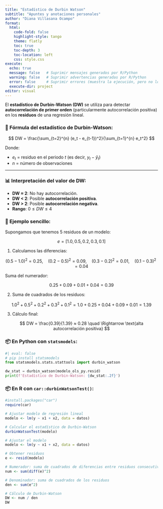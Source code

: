 ```yaml
---
title: "Estadístico de Durbin Watson"
subtitle: "Apuntes y anotaciones personales"
author: "Diana Villasana Ocampo"
format:
  html:
    code-fold: false
    highlight-style: tango
    theme: flatly
    toc: true
    toc-depth: 3
    toc-location: left
    css: style.css
execute:
  echo: true      
  message: false   # Suprimir mensajes generados por R/Python
  warning: false   # Suprimir advertencias generadas por R/Python
  error: false     # Suprimir errores (muestra la ejecución, pero no los errores)
  execute-dir: project
editor: visual
---
```


El **estadístico de Durbin-Watson (DW)** se utiliza para detectar **autocorrelación de primer orden** (particularmente autocorrelación positiva) en los **residuos** de una regresión lineal.

### 🧮 Fórmula del estadístico de Durbin-Watson:

$$
DW = \frac{\sum_{t=2}^{n} (e_t - e_{t-1})^2}{\sum_{t=1}^{n} e_t^2}
$$

Donde:

-   $e_t$ = residuo en el periodo $t$ (es decir, $y_t - \hat{y}_t$)
-   $n$ = número de observaciones

------------------------------------------------------------------------

### 📊 Interpretación del valor de DW:

-   **DW ≈ 2**: No hay autocorrelación.
-   **DW \< 2**: Posible **autocorrelación positiva**.
-   **DW \> 2**: Posible **autocorrelación negativa**.
-   **Rango**: $0 \leq DW \leq 4$

### 🧠 Ejemplo sencillo:

Supongamos que tenemos 5 residuos de un modelo:

$$
e = [1.0, 0.5, 0.2, 0.3, 0.1]
$$

1.  Calculamos las diferencias:

$$
(0.5 - 1.0)^2 = 0.25, \quad (0.2 - 0.5)^2 = 0.09, \quad (0.3 - 0.2)^2 = 0.01, \quad (0.1 - 0.3)^2 = 0.04
$$

Suma del numerador:

$$
0.25 + 0.09 + 0.01 + 0.04 = 0.39
$$

2.  Suma de cuadrados de los residuos:

$$
1.0^2 + 0.5^2 + 0.2^2 + 0.3^2 + 0.1^2 = 1.0 + 0.25 + 0.04 + 0.09 + 0.01 = 1.39
$$

3.  Cálculo final:

$$
DW = \frac{0.39}{1.39} ≈ 0.28 \quad \Rightarrow \text{alta autocorrelación positiva}
$$

### 📦 En Python con `statsmodels`:

```python
#| eval: false
# pip install statsmodels
from statsmodels.stats.stattools import durbin_watson

dw_stat = durbin_watson(modelo_ols_py.resid)
print(f'Estadístico de Durbin-Watson: {dw_stat:.2f}')
```

### 📦 En R con `car::durbinWatsonTest()`:

```r
#install.packages("car")
require(car)

# Ajustar modelo de regresión lineal
modelo <- lm(y ~ x1 + x2, data = datos)

# Calcular el estadístico de Durbin-Watson
durbinWatsonTest(modelo)
```

```r
# Ajustar el modelo
modelo <- lm(y ~ x1 + x2, data = datos)

# Obtener residuos
e <- resid(modelo)

# Numerador: suma de cuadrados de diferencias entre residuos consecutivos
num <- sum(diff(e)^2)

# Denominador: suma de cuadrados de los residuos
den <- sum(e^2)

# Cálculo de Durbin-Watson
DW <- num / den
DW
```
